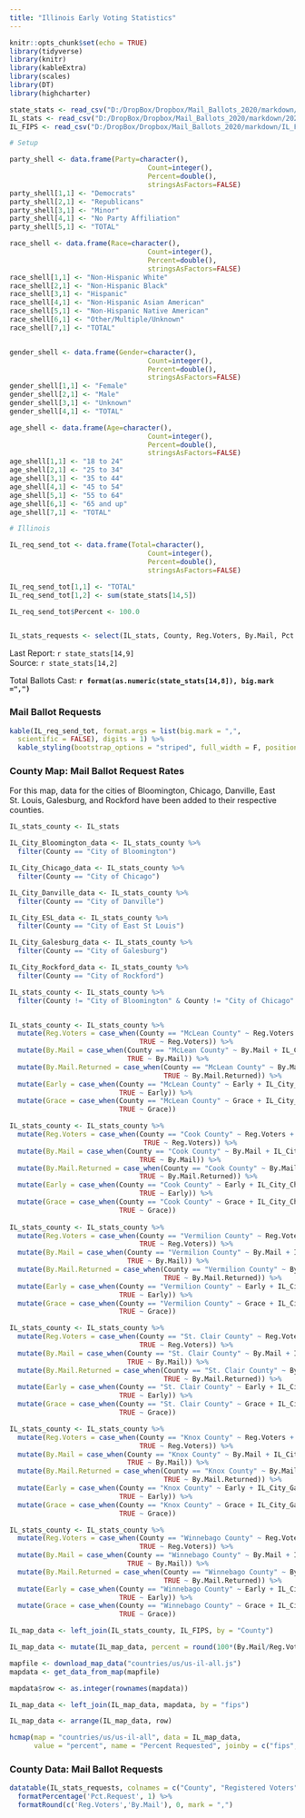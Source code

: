 ```yaml
---
title: "Illinois Early Voting Statistics"
---
```

```r
knitr::opts_chunk$set(echo = TRUE)
library(tidyverse)
library(knitr)
library(kableExtra)
library(scales)
library(DT)
library(highcharter)

state_stats <- read_csv("D:/DropBox/Dropbox/Mail_Ballots_2020/markdown/2020G_Early_Vote.csv")
IL_stats <- read_csv("D:/DropBox/Dropbox/Mail_Ballots_2020/markdown/2020G_Early_Vote_IL.csv")
IL_FIPS <- read_csv("D:/DropBox/Dropbox/Mail_Ballots_2020/markdown/IL_FIPS.csv", col_types = "cc")

# Setup

party_shell <- data.frame(Party=character(),
                                  Count=integer(),
                                  Percent=double(),
                                  stringsAsFactors=FALSE)
party_shell[1,1] <- "Democrats"
party_shell[2,1] <- "Republicans"
party_shell[3,1] <- "Minor"
party_shell[4,1] <- "No Party Affiliation"
party_shell[5,1] <- "TOTAL"

race_shell <- data.frame(Race=character(),
                                  Count=integer(),
                                  Percent=double(),
                                  stringsAsFactors=FALSE)
race_shell[1,1] <- "Non-Hispanic White"
race_shell[2,1] <- "Non-Hispanic Black"
race_shell[3,1] <- "Hispanic"
race_shell[4,1] <- "Non-Hispanic Asian American"
race_shell[5,1] <- "Non-Hispanic Native American"
race_shell[6,1] <- "Other/Multiple/Unknown"
race_shell[7,1] <- "TOTAL"


gender_shell <- data.frame(Gender=character(),
                                  Count=integer(),
                                  Percent=double(),
                                  stringsAsFactors=FALSE)
gender_shell[1,1] <- "Female"
gender_shell[2,1] <- "Male"
gender_shell[3,1] <- "Unknown"
gender_shell[4,1] <- "TOTAL"

age_shell <- data.frame(Age=character(),
                                  Count=integer(),
                                  Percent=double(),
                                  stringsAsFactors=FALSE)
age_shell[1,1] <- "18 to 24"
age_shell[2,1] <- "25 to 34"
age_shell[3,1] <- "35 to 44"
age_shell[4,1] <- "45 to 54"
age_shell[5,1] <- "55 to 64"
age_shell[6,1] <- "65 and up"
age_shell[7,1] <- "TOTAL"

# Illinois

IL_req_send_tot <- data.frame(Total=character(),
                                  Count=integer(),
                                  Percent=double(),
                                  stringsAsFactors=FALSE)

IL_req_send_tot[1,1] <- "TOTAL"
IL_req_send_tot[1,2] <- sum(state_stats[14,5]) 

IL_req_send_tot$Percent <- 100.0


IL_stats_requests <- select(IL_stats, County, Reg.Voters, By.Mail, Pct.Request)
```
Last Report: `r state_stats[14,9]`  
Source:  `r state_stats[14,2]`

Total Ballots Cast: **`r format(as.numeric(state_stats[14,8]), big.mark =",")`**  

### Mail Ballot Requests

``` r
kable(IL_req_send_tot, format.args = list(big.mark = ",", 
  scientific = FALSE), digits = 1) %>%
  kable_styling(bootstrap_options = "striped", full_width = F, position = "left")
```

### County Map: Mail Ballot Request Rates ### 
For this map, data for the cities of Bloomington, Chicago, Danville, East St. Louis, Galesburg, and Rockford have been added to their respective counties.

``` r
IL_stats_county <- IL_stats

IL_City_Bloomington_data <- IL_stats_county %>%
  filter(County == "City of Bloomington")

IL_City_Chicago_data <- IL_stats_county %>%
  filter(County == "City of Chicago")

IL_City_Danville_data <- IL_stats_county %>%
  filter(County == "City of Danville")

IL_City_ESL_data <- IL_stats_county %>%
  filter(County == "City of East St Louis")

IL_City_Galesburg_data <- IL_stats_county %>%
  filter(County == "City of Galesburg")

IL_City_Rockford_data <- IL_stats_county %>%
  filter(County == "City of Rockford")

IL_stats_county <- IL_stats_county %>%
  filter(County != "City of Bloomington" & County != "City of Chicago" & County != "City of Danville" & County != "City of East St Louis" & County != "City of Galesburg" & County != "City of Rockford")


IL_stats_county <- IL_stats_county %>%
  mutate(Reg.Voters = case_when(County == "McLean County" ~ Reg.Voters + IL_City_Bloomington_data$Reg.Voters,
                                TRUE ~ Reg.Voters)) %>%
  mutate(By.Mail = case_when(County == "McLean County" ~ By.Mail + IL_City_Bloomington_data$By.Mail,
                             TRUE ~ By.Mail)) %>%
  mutate(By.Mail.Returned = case_when(County == "McLean County" ~ By.Mail.Returned + IL_City_Bloomington_data$By.Mail.Returned,
                                      TRUE ~ By.Mail.Returned)) %>%
  mutate(Early = case_when(County == "McLean County" ~ Early + IL_City_Bloomington_data$Early,
                           TRUE ~ Early)) %>%
  mutate(Grace = case_when(County == "McLean County" ~ Grace + IL_City_Bloomington_data$Grace,
                           TRUE ~ Grace))

IL_stats_county <- IL_stats_county %>%
  mutate(Reg.Voters = case_when(County == "Cook County" ~ Reg.Voters + IL_City_Chicago_data$Reg.Voters,
                                 TRUE ~ Reg.Voters)) %>%
  mutate(By.Mail = case_when(County == "Cook County" ~ By.Mail + IL_City_Chicago_data$By.Mail,
                                TRUE ~ By.Mail)) %>%
  mutate(By.Mail.Returned = case_when(County == "Cook County" ~ By.Mail.Returned + IL_City_Chicago_data$By.Mail.Returned,
                                TRUE ~ By.Mail.Returned)) %>%
  mutate(Early = case_when(County == "Cook County" ~ Early + IL_City_Chicago_data$Early,
                                TRUE ~ Early)) %>%
  mutate(Grace = case_when(County == "Cook County" ~ Grace + IL_City_Chicago_data$Grace,
                           TRUE ~ Grace))
  
IL_stats_county <- IL_stats_county %>%
  mutate(Reg.Voters = case_when(County == "Vermilion County" ~ Reg.Voters + IL_City_Danville_data$Reg.Voters,
                                TRUE ~ Reg.Voters)) %>%
  mutate(By.Mail = case_when(County == "Vermilion County" ~ By.Mail + IL_City_Danville_data$By.Mail,
                             TRUE ~ By.Mail)) %>%
  mutate(By.Mail.Returned = case_when(County == "Vermilion County" ~ By.Mail.Returned + IL_City_Danville_data$By.Mail.Returned,
                                      TRUE ~ By.Mail.Returned)) %>%
  mutate(Early = case_when(County == "Vermilion County" ~ Early + IL_City_Danville_data$Early,
                           TRUE ~ Early)) %>%
  mutate(Grace = case_when(County == "Vermilion County" ~ Grace + IL_City_Danville_data$Grace,
                           TRUE ~ Grace))

IL_stats_county <- IL_stats_county %>%
  mutate(Reg.Voters = case_when(County == "St. Clair County" ~ Reg.Voters + IL_City_ESL_data$Reg.Voters,
                                TRUE ~ Reg.Voters)) %>%
  mutate(By.Mail = case_when(County == "St. Clair County" ~ By.Mail + IL_City_ESL_data$By.Mail,
                             TRUE ~ By.Mail)) %>%
  mutate(By.Mail.Returned = case_when(County == "St. Clair County" ~ By.Mail.Returned + IL_City_ESL_data$By.Mail.Returned,
                                      TRUE ~ By.Mail.Returned)) %>%
  mutate(Early = case_when(County == "St. Clair County" ~ Early + IL_City_ESL_data$Early,
                           TRUE ~ Early)) %>%
  mutate(Grace = case_when(County == "St. Clair County" ~ Grace + IL_City_ESL_data$Grace,
                           TRUE ~ Grace))

IL_stats_county <- IL_stats_county %>%
  mutate(Reg.Voters = case_when(County == "Knox County" ~ Reg.Voters + IL_City_Galesburg_data$Reg.Voters,
                                TRUE ~ Reg.Voters)) %>%
  mutate(By.Mail = case_when(County == "Knox County" ~ By.Mail + IL_City_Galesburg_data$By.Mail,
                             TRUE ~ By.Mail)) %>%
  mutate(By.Mail.Returned = case_when(County == "Knox County" ~ By.Mail.Returned + IL_City_Galesburg_data$By.Mail.Returned,
                                      TRUE ~ By.Mail.Returned)) %>%
  mutate(Early = case_when(County == "Knox County" ~ Early + IL_City_Galesburg_data$Early,
                           TRUE ~ Early)) %>%
  mutate(Grace = case_when(County == "Knox County" ~ Grace + IL_City_Galesburg_data$Grace,
                           TRUE ~ Grace))

IL_stats_county <- IL_stats_county %>%
  mutate(Reg.Voters = case_when(County == "Winnebago County" ~ Reg.Voters + IL_City_Rockford_data$Reg.Voters,
                                TRUE ~ Reg.Voters)) %>%
  mutate(By.Mail = case_when(County == "Winnebago County" ~ By.Mail + IL_City_Rockford_data$By.Mail,
                             TRUE ~ By.Mail)) %>%
  mutate(By.Mail.Returned = case_when(County == "Winnebago County" ~ By.Mail.Returned + IL_City_Rockford_data$By.Mail.Returned,
                                      TRUE ~ By.Mail.Returned)) %>%
  mutate(Early = case_when(County == "Winnebago County" ~ Early + IL_City_Rockford_data$Early,
                           TRUE ~ Early)) %>%
  mutate(Grace = case_when(County == "Winnebago County" ~ Grace + IL_City_Rockford_data$Grace,
                           TRUE ~ Grace))

IL_map_data <- left_join(IL_stats_county, IL_FIPS, by = "County")

IL_map_data <- mutate(IL_map_data, percent = round(100*(By.Mail/Reg.Voters), digits = 1))

mapfile <- download_map_data("countries/us/us-il-all.js")
mapdata <- get_data_from_map(mapfile)

mapdata$row <- as.integer(rownames(mapdata))

IL_map_data <- left_join(IL_map_data, mapdata, by = "fips")

IL_map_data <- arrange(IL_map_data, row)

hcmap(map = "countries/us/us-il-all", data = IL_map_data,
      value = "percent", name = "Percent Requested", joinby = c("fips", "FIPS")) 
```


### County Data: Mail Ballot Requests ### 

``` r
datatable(IL_stats_requests, colnames = c("County", "Registered Voters", "Mail Ballot Requests", "Percent Requested"), rownames = F) %>%
  formatPercentage('Pct.Request', 1) %>%
  formatRound(c('Reg.Voters','By.Mail'), 0, mark = ",")
```
